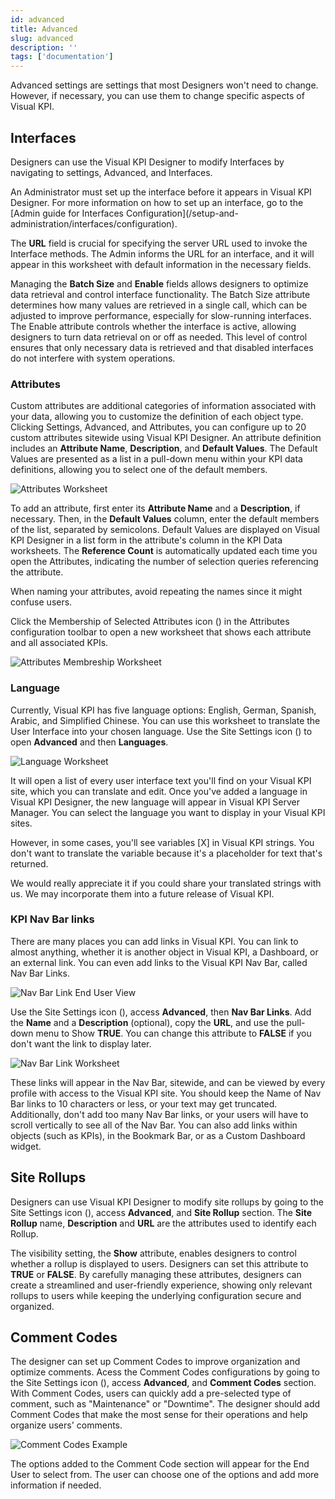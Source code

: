 ```yaml
---
id: advanced
title: Advanced
slug: advanced
description: ''
tags: ['documentation']
---
```



Advanced settings are settings that most Designers won't need to change. However, if necessary, you can use them to change specific aspects of Visual KPI.

## Interfaces

Designers can use the Visual KPI Designer to modify Interfaces by navigating to settings, Advanced, and Interfaces.

<Callout type="info" title="Setting up Interfaces">
An Administrator must set up the interface before it appears in Visual KPI Designer. For more information on how to set up an interface, go to the [Admin guide for Interfaces Configuration](/setup-and-administration/interfaces/configuration).
</Callout>

The **URL** field is crucial for specifying the server URL used to invoke the Interface methods. The Admin informs the URL for an interface, and it will appear in this worksheet with default information in the necessary fields.

Managing the **Batch Size** and **Enable** fields allows designers to optimize data retrieval and control interface functionality. The Batch Size attribute determines how many values are retrieved in a single call, which can be adjusted to improve performance, especially for slow-running interfaces. The Enable attribute controls whether the interface is active, allowing designers to turn data retrieval on or off as needed. This level of control ensures that only necessary data is retrieved and that disabled interfaces do not interfere with system operations.

### Attributes

Custom attributes are additional categories of information associated with your data, allowing you to customize the definition of each object type. Clicking Settings, Advanced, and Attributes, you can configure up to 20 custom attributes sitewide using Visual KPI Designer. An attribute definition includes an **Attribute Name**, **Description**, and **Default Values**. The Default Values are presented as a list in a pull-down menu within your KPI data definitions, allowing you to select one of the default members.

<Image
  src="media/designer/settings/advanced/attributes-worksheet.png"
  alt="Attributes Worksheet"
/>

To add an attribute, first enter its **Attribute Name** and a **Description**, if necessary. Then, in the **Default Values** column, enter the default members of the list, separated by semicolons. Default Values are displayed on Visual KPI Designer in a list form in the attribute's column in the KPI Data worksheets. The **Reference Count** is automatically updated each time you open the Attributes, indicating the number of selection queries referencing the attribute.

<Callout type="info" title="Naming Attributes">
When naming your attributes, avoid repeating the names since it might confuse users.
</Callout>

Click the Membership of Selected Attributes icon (<PngFont name='membership28' />) in the Attributes configuration toolbar to open a new worksheet that shows each attribute and all associated KPIs.

<Image
  src="media/designer/settings/advanced/attributesmembership-worksheet.png"
  alt="Attributes Membreship Worksheet"
/>

### Language

Currently, Visual KPI has five language options: English, German, Spanish, Arabic, and Simplified Chinese. You can use this worksheet to translate the User Interface into your chosen language. Use the Site Settings icon (<PngFont name='options28' />) to open **Advanced** and then **Languages**.

<Image
  src="media/designer/settings/advanced/language-worksheet.png"
  alt="Language Worksheet"
/>

It will open a list of every user interface text you'll find on your Visual KPI site, which you can translate and edit. Once you've added a language in Visual KPI Designer, the new language will appear in Visual KPI Server Manager. You can select the language you want to display in your Visual KPI sites. 

However, in some cases, you'll see variables [X] in Visual KPI strings. You don't want to translate the variable because it's a placeholder for text that's returned.

<Callout type="transpara" title="Sharing is Caring">
We would really appreciate it if you could share your translated strings with us. We may incorporate them into a future release of Visual KPI.
</Callout>

### KPI Nav Bar links

There are many places you can add links in Visual KPI. You can link to almost anything, whether it is another object in Visual KPI, a Dashboard, or an external link. You can even add links to the Visual KPI Nav Bar, called Nav Bar Links.

<Image
  src="media/designer/settings/advanced/navlink-enduser.png"
  alt="Nav Bar Link End User View"
/>

Use the Site Settings icon (<PngFont name='options28' />), access **Advanced**, then **Nav Bar Links**. Add the **Name** and a **Description** (optional), copy the **URL**, and use the pull-down menu to Show **TRUE**. You can change this attribute to **FALSE** if you don't want the link to display later.

<Image
  src="media/designer/settings/advanced/navlink-worksheet.png"
  alt="Nav Bar Link Worksheet"
/>

<Callout type="tip" title="Name Size and Number of Links">
These links will appear in the Nav Bar, sitewide, and can be viewed by every profile with access to the Visual KPI site. You should keep the Name of Nav Bar links to 10 characters or less, or your text may get truncated. Additionally, don't add too many Nav Bar links, or your users will have to scroll vertically to see all of the Nav Bar. You can also add links within objects (such as KPIs), in the Bookmark Bar, or as a Custom Dashboard widget.
</Callout>

## Site Rollups

Designers can use Visual KPI Designer to modify site rollups by going to the Site Settings icon (<PngFont name='options28' />), access **Advanced**, and **Site Rollup** section. The **Site Rollup** name, **Description** and **URL** are the attributes used to identify each Rollup.

The visibility setting, the **Show** attribute, enables designers to control whether a rollup is displayed to users. Designers can set this attribute to **TRUE** or **FALSE**. By carefully managing these attributes, designers can create a streamlined and user-friendly experience, showing only relevant rollups to users while keeping the underlying configuration secure and organized.

## Comment Codes

The designer can set up Comment Codes to improve organization and optimize comments. Acess the Comment Codes configurations by going to the Site Settings icon (<PngFont name='options28' />), access **Advanced**, and **Comment Codes** section. With Comment Codes, users can quickly add a pre-selected type of comment, such as "Maintenance" or "Downtime". The designer should add Comment Codes that make the most sense for their operations and help organize users' comments.

<Image
  src="media/designer/settings/advanced/advanced-settings-comment-codes.png"
  alt="Comment Codes Example"
  size="80%"
/>

The options added to the Comment Code section will appear for the End User to select from. The user can choose one of the options and add more information if needed.